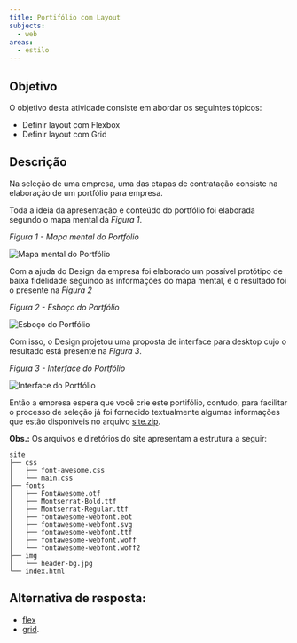 ```yaml
---
title: Portifólio com Layout
subjects:
  - web
areas:
  - estilo
---
```



## Objetivo

O objetivo desta atividade consiste em abordar os seguintes tópicos:

- Definir layout com Flexbox
- Definir layout com Grid

## Descrição

Na seleção de uma empresa, uma das etapas de contratação consiste na elaboração de um portfólio para empresa.

Toda a ideia da apresentação e conteúdo do portfólio foi elaborada segundo o mapa mental da *Figura 1*.

*Figura 1 - Mapa mental do Portfólio*

<Image src={mindmap} alt="Mapa mental do Portfólio" />

Com a ajuda do Design da empresa foi elaborado um possível protótipo de baixa fidelidade seguindo as informações do mapa mental, e o resultado foi o presente na *Figura 2*

*Figura 2 - Esboço do Portfólio*

<Image src={wireframe} alt="Esboço do Portfólio" />

Com isso, o Design projetou uma proposta de interface para desktop cujo o resultado está presente na *Figura 3*.

*Figura 3 - Interface do Portfólio*

<Image src={layout} alt="Interface do Portfólio" />

Então a empresa espera que você crie este portifólio, contudo, para facilitar o processo de seleção já foi fornecido textualmente algumas informações que estão disponíveis no arquivo [site.zip](https://download-directory.github.io/?url=https://github.com/ifpb/exercises/tree/main/src/pages/problems/web-style-portfolio-initial/_codes/css/code/).

**Obs.:** Os arquivos e diretórios do site apresentam a estrutura a seguir:

```
site
├── css
│   ├── font-awesome.css
│   └── main.css
├── fonts
│   ├── FontAwesome.otf
│   ├── Montserrat-Bold.ttf
│   ├── Montserrat-Regular.ttf
│   ├── fontawesome-webfont.eot
│   ├── fontawesome-webfont.svg
│   ├── fontawesome-webfont.ttf
│   ├── fontawesome-webfont.woff
│   └── fontawesome-webfont.woff2
├── img
│   └── header-bg.jpg
└── index.html
```

## Alternativa de resposta:

- [flex](./_codes/css/response/flex/)
- [grid](./_codes/css/response/grid/).
